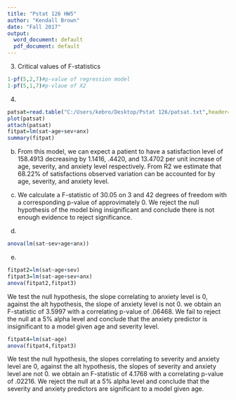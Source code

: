 ---
title: "Pstat 126 HW5"
author: "Kendall Brown"
date: "Fall 2017"
output:
  word_document: default
  pdf_document: default
---

3. Critical values of F-statistics
```{r}
1-pf(5,2,7)#p-value of regression model
1-pf(5,1,7)#p-vlaue of X2
```

4.
```{r}
patsat=read.table("C:/Users/kebro/Desktop/Pstat 126/patsat.txt",header=T)
plot(patsat)
attach(patsat)
fitpat=lm(sat~age+sev+anx)
summary(fitpat)
```
b. From this model, we can expect a patient to have a satisfaction level of 158.4913 decreasing by 1.1416, .4420, and 13.4702 per unit increase of age, severity, and anxiety level respectively. From R2 we estimate that 68.22% of satisfactions observed variation can be accounted for by age, severity, and anxiety level. 

c. We calculate a F-statistic of 30.05 on 3 and 42 degrees of freedom with a corresponding p-value of approvimately 0. We reject the null hypothesis of the model bing insignificant and conclude there is not enough evidence to reject significance.

d.
```{r}
anova(lm(sat~sev+age+anx))
```

e.
```{r}
fitpat2=lm(sat~age+sev)
fitpat3=lm(sat~age+sev+anx)
anova(fitpat2,fitpat3)
```

We test the null hypothesis, the slope correlating to anxiety level is 0, against the alt hypothesis, the slope of anxiety level is not 0. we obtain an F-statistic of 3.5997 with a correlating p-value of .06468. We fail to reject the null at a 5% alpha level and conclude that the anxiety predictor is insignificant to a model given age and severity level. 

```{r}
fitpat4=lm(sat~age)
anova(fitpat4,fitpat3)
```

We test the null hypothesis, the slopes correlating to severity and anxiety level are 0, against the alt hypothesis, the slopes of severity and anxiety level are not 0. we obtain an F-statistic of 4.1768 with a correlating p-value of .02216. We reject the null at a 5% alpha level and conclude that the severity and anxiety predictors are significant to a model given age. 